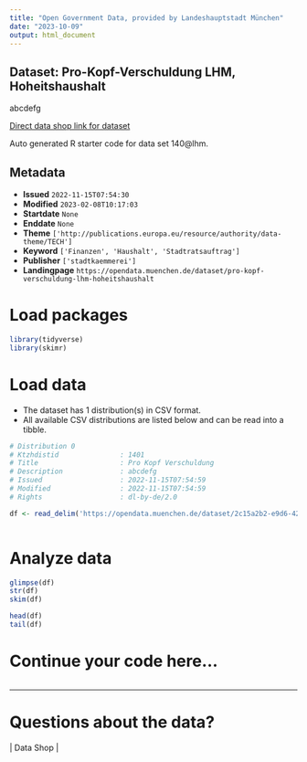 ```yaml
---
title: "Open Government Data, provided by Landeshauptstadt München"
date: "2023-10-09"
output: html_document
---
```


## Dataset: Pro-Kopf-Verschuldung LHM, Hoheitshaushalt

abcdefg

[Direct data shop link for dataset](https://opendata.muenchen.de/dataset/pro-kopf-verschuldung-lhm-hoheitshaushalt)

Auto generated R starter code for data set 140@lhm.

## Metadata

- **Issued** `2022-11-15T07:54:30`
- **Modified** `2023-02-08T10:17:03`
- **Startdate** `None`
- **Enddate** `None`
- **Theme** `['http://publications.europa.eu/resource/authority/data-theme/TECH']`
- **Keyword** `['Finanzen', 'Haushalt', 'Stadtratsauftrag']`
- **Publisher** `['stadtkaemmerei']`
- **Landingpage** `https://opendata.muenchen.de/dataset/pro-kopf-verschuldung-lhm-hoheitshaushalt`


# Load packages

```r

library(tidyverse)
library(skimr)

```

# Load data

-   The dataset has 1 distribution(s) in CSV format.
-   All available CSV distributions are listed below and can be read into a tibble.

```r

# Distribution 0
# Ktzhdistid               : 1401
# Title                    : Pro Kopf Verschuldung
# Description              : abcdefg
# Issued                   : 2022-11-15T07:54:59
# Modified                 : 2022-11-15T07:54:59
# Rights                   : dl-by-de/2.0

df <- read_delim('https://opendata.muenchen.de/dataset/2c15a2b2-e9d6-422c-8418-6f0e33fc854b/resource/7fb99cdc-8c43-401c-8a8a-c0839838550e/download/04_ska_pro-kopf-verschuldung_daten.csv')



```

# Analyze data

```r

glimpse(df)
str(df)
skim(df)

head(df)
tail(df)

```

# Continue your code here...

```r

```

------------------------------------------------------------------------

# Questions about the data?

 | Data Shop | 
